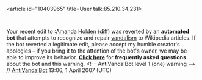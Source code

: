 <article id="10403965" title=User talk:85.210.34.231>
	<talkpage id="10403965" title="User talk:85.210.34.231">


Your recent edit to [[:Amanda Holden]] ([http://en.wikipedia.org/w/index.php?title=Amanda_Holden&amp;diff=119478105&amp;oldid=116762190 diff]) was reverted by an '''automated bot''' that attempts to recognize and repair [[Wikipedia:vandalism|vandalism]] to Wikipedia articles. If the bot reverted a legitimate edit, please accept my humble creator's apologies – if you bring it to the attention of the bot's owner, we may be able to improve its behavior. '''[[User:AntiVandalBot/FAQ|Click here]]''' for '''frequently asked questions''' about the bot and this warning. &lt;!-- AntiVandalBot level 1 (one) warning --&gt; // [[User:AntiVandalBot|AntiVandalBot]] 13:06, 1 April 2007 (UTC)
	</talkpage>
</article>